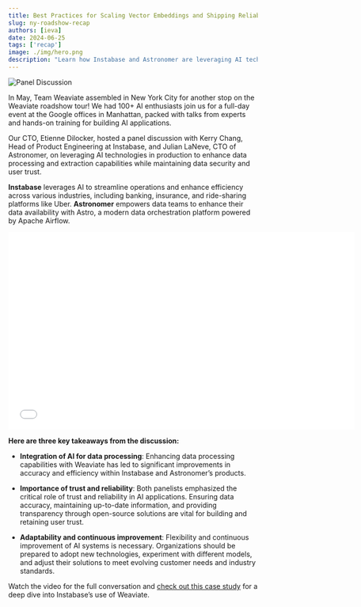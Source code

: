 ```yaml
---
title: Best Practices for Scaling Vector Embeddings and Shipping Reliable AI Products 
slug: ny-roadshow-recap
authors: [ieva]
date: 2024-06-25
tags: ['recap']
image: ./img/hero.png
description: "Learn how Instabase and Astronomer are leveraging AI technologies in production!"
---
```


![Panel Discussion](./img/hero.png)

<!-- truncate -->

In May, Team Weaviate assembled in New York City for another stop on the Weaviate roadshow tour! We had 100+ AI enthusiasts join us for a full-day event at the Google offices in Manhattan, packed with talks from experts and hands-on training for building AI applications. 


Our CTO, Etienne Dilocker, hosted a panel discussion with Kerry Chang, Head of Product Engineering at Instabase, and Julian LaNeve, CTO of Astronomer, on leveraging AI technologies in production to enhance data processing and extraction capabilities while maintaining data security and user trust. 

**Instabase** leverages AI to streamline operations and enhance efficiency across various industries, including banking, insurance, and ride-sharing platforms like Uber. **Astronomer** empowers data teams to enhance their data availability with Astro, a modern data orchestration platform powered by Apache Airflow.

<div className="youtube" style={{ display: 'flex', justifyContent: 'center' }}>
    <iframe src="//youtube.com/embed/DNWOs9XumZQ?si=RVoqcV84bJIlaShE" 
    frameBorder="0"
    width="700"
    height="400" 
    allowFullScreen></iframe>
</div>

**Here are three key takeaways from the discussion:**

* **Integration of AI for data processing**: Enhancing data processing capabilities with Weaviate has led to significant improvements in accuracy and efficiency within Instabase and Astronomer’s products.

* **Importance of trust and reliability**: Both panelists emphasized the critical role of trust and reliability in AI applications. Ensuring data accuracy, maintaining up-to-date information, and providing transparency through open-source solutions are vital for building and retaining user trust.

* **Adaptability and continuous improvement**: Flexibility and continuous improvement of AI systems is necessary. Organizations should be prepared to adopt new technologies, experiment with different models, and adjust their solutions to meet evolving customer needs and industry standards.

Watch the video for the full conversation and [check out this case study](/case-studies/instabase) for a deep dive into Instabase’s use of Weaviate.



<WhatsNext />
